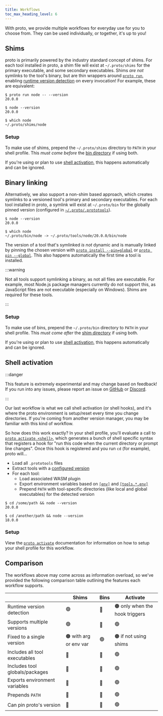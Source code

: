 ```yaml
---
title: Workflows
toc_max_heading_level: 6
---
```



With proto, we provide multiple workflows for everyday use for you to choose from. They can be used
individually, or together, it's up to you!

## Shims

proto is primarily powered by the industry standard concept of shims. For each tool installed in
proto, a shim file will exist at `~/.proto/shims` for the primary executable, and some secondary
executables. Shims _are not_ symlinks to the tool's binary, but are thin wrappers around
[`proto run`](./commands/run), enabling [runtime version detection](./detection) on every
invocation! For example, these are equivalent:

```shell
$ proto run node -- --version
20.0.0

$ node --version
20.0.0

$ which node
~/.proto/shims/node
```

### Setup

To make use of shims, prepend the `~/.proto/shims` directory to `PATH` in your shell profile. This
_must come before_ the [bin directory](#binary-linking) if using both.

If you're using or plan to use [shell activation](#shell-activation), this happens automatically and
can be ignored.

## Binary linking

Alternatively, we also support a non-shim based approach, which creates symlinks to a versioned
tool's primary and secondary executables. For each tool installed in proto, a symlink will exist at
`~/.proto/bin` for the globally pinned version (configured in [`~/.proto/.prototools`](./config)).

```shell
$ node --version
20.0.0

$ which node
~/.proto/bin/node -> ~/.proto/tools/node/20.0.0/bin/node
```

The version of a tool that's symlinked _is not_ dynamic and is manually linked by pinning the chosen
version with [`proto install --pin=global`](./commands/install) or
[`proto pin --global`](./commands/pin). This also happens automatically the first time a tool is
installed.

:::warning

Not all tools support symlinking a binary, as not all files are executable. For example, most
Node.js package managers currently do not support this, as JavaScript files are not executable
(especially on Windows). Shims are required for these tools.

:::

### Setup

To make use of bins, prepend the `~/.proto/bin` directory to `PATH` in your shell profile. This
_must come after_ the [shim directory](#shims) if using both.

If you're using or plan to use [shell activation](#shell-activation), this happens automatically and
can be ignored.

## Shell activation<VersionLabel version="0.38.0" />

:::danger

This feature is extremely experimental and may change based on feedback! If you run into any issues,
please report an issue on [GitHub](https://github.com/moonrepo/proto) or
[Discord](https://discord.gg/qCh9MEynv2).

:::

Our last workflow is what we call shell activation (or shell hooks), and it's where the proto
environment is setup/reset every time you change directories. If you're coming from another version
manager, you may be familiar with this kind of workflow.

So how does this work exactly? In your shell profile, you'll evaluate a call to
[`proto activate <shell>`](./commands/activate), which generates a bunch of shell specific syntax
that registers a hook for "run this code when the current directory or prompt line changes". Once
this hook is registered and you run `cd` (for example), proto will...

- Load all `.prototools` files
- Extract tools with a [configured version](./config#pinning-versions)
- For each tool:
  - Load associated WASM plugin
  - Export environment variables based on [`[env]`](./config#env) and
    [`[tools.*.env]`](./config#toolsenv)
  - Prepend `PATH` with tool-specific directories (like local and global executables) for the
    detected version

```shell
$ cd /some/path && node --version
20.0.0

$ cd /another/path && node --version
18.0.0
```

### Setup

View the [`proto activate`](./commands/activate#setup) documentation for information on how to setup
your shell profile for this workflow.

## Comparison

The workflows above may come across as information overload, so we've provided the following
comparison table outlining the features each workflow supports.

|                                | Shims                  | Bins | Activate                       |
| ------------------------------ | ---------------------- | ---- | ------------------------------ |
| Runtime version detection      | 🟢                     | 🔴   | 🟠 only when the hook triggers |
| Supports multiple versions     | 🟢                     | 🔴   | 🟢                             |
| Fixed to a single version      | 🟠 with arg or env var | 🟢   | 🟠 if not using shims          |
| Includes all tool executables  | 🔴                     | 🔴   | 🟢                             |
| Includes tool globals/packages | 🔴                     | 🔴   | 🟢                             |
| Exports environment variables  | 🔴                     | 🔴   | 🟢                             |
| Prepends `PATH`                | 🔴                     | 🔴   | 🟢                             |
| Can pin proto's version        | 🔴                     | 🔴   | 🟢                             |
